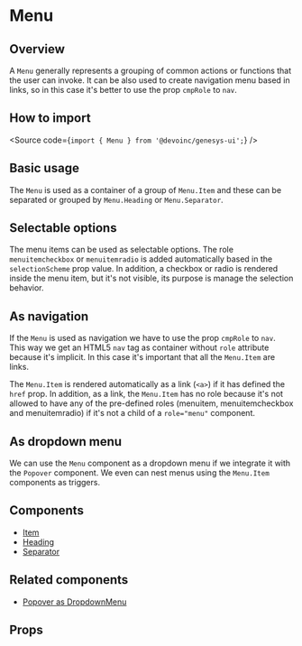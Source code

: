 

<Meta of={Stories} />

# Menu

## Overview

A `Menu` generally represents a grouping of common actions or functions that the
user can invoke. It can be also used to create navigation menu based in links,
so in this case it's better to use the prop `cmpRole` to `nav`.

## How to import

<Source code={`import { Menu } from '@devoinc/genesys-ui';`} />

## Basic usage

The `Menu` is used as a container of a group of `Menu.Item` and these can be
separated or grouped by `Menu.Heading` or `Menu.Separator`.

<Canvas of={Stories.Base} />

## Selectable options

The menu items can be used as selectable options. The role `menuitemcheckbox`
or `menuitemradio` is added automatically based in the `selectionScheme` prop
value. In addition, a checkbox or radio is rendered inside the menu item, but
it's not visible, its purpose is manage the selection behavior.

<Canvas of={Stories.Selectable} />

## As navigation

If the `Menu` is used as navigation we have to use the prop `cmpRole` to `nav`.
This way we get an HTML5 `nav` tag as container without `role` attribute because
it's implicit. In this case it's important that all the `Menu.Item` are links.

The `Menu.Item` is rendered automatically as a link (`<a>`) if it has defined
the `href` prop. In addition, as a link, the `Menu.Item` has no role because
it's not allowed to have any of the pre-defined roles (menuitem,
menuitemcheckbox and menuitemradio) if it's not a child of a `role="menu"`
component.

<Canvas of={Stories.AsNavigation} />

## As dropdown menu

We can use the `Menu` component as a dropdown menu if we integrate it with the
`Popover` component. We even can nest menus using the `Menu.Item` components as
triggers.

<Canvas of={Stories.AsNavigation} />

## Components

- [Item](?path=/story/components-core-navigation-menu-components-item--base)
- [Heading](?path=/story/components-core-navigation-menu-components--heading)
- [Separator](?path=/story/components-core-navigation-menu-components--separator)

## Related components

- [Popover as DropdownMenu](?path=/story/components-navigation-popover--as-dropdown-menu)

## Props

<ArgTypes of={Stories} />
